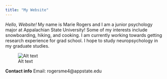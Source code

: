 ```yaml
---
title: "My Website"
---
```


*Hello, Website!*
My name is Marie Rogers and I am a junior psychology major at Appalachian State University!  Some of my interests include snowboarding, hiking, and cooking.  I am currently working towards getting research experience for grad school.  I hope to study neuropsychology in my graduate studies. 

![Alt text](/Users/marierogers/Downloads/52351650_2027724063949239_6982909867384111104_o.jpg)


**Contact info** 
Email: rogersme4@appstate.edu